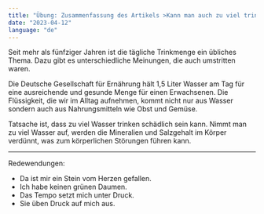 ```yaml
---
title: "Übung: Zusammenfassung des Artikels >Kann man auch zu viel trinken? Und wenn ja, was könnendie Folgen sein?<"
date: "2023-04-12"
language: "de"
---
```


Seit mehr als fünfziger Jahren ist die tägliche Trinkmenge ein übliches Thema. Dazu gibt es unterschiedliche Meinungen, die auch umstritten waren.

Die Deutsche Gesellschaft für Ernährung hält 1,5 Liter Wasser am Tag für eine ausreichende und gesunde Menge für einen Erwachsenen. Die Flüssigkeit, die wir im Alltag aufnehmen, kommt nicht nur aus Wasser sondern auch aus Nahrungsmitteln wie Obst und Gemüse.

Tatsache ist, dass zu viel Wasser trinken schädlich sein kann. Nimmt man zu viel Wasser auf, werden die Mineralien und Salzgehalt im Körper verdünnt, was zum körperlichen Störungen führen kann.

---

Redewendungen:

- Da ist mir ein Stein vom Herzen gefallen.
- Ich habe keinen grünen Daumen.
- Das Tempo setzt mich unter Druck.
- Sie üben Druck auf mich aus.
